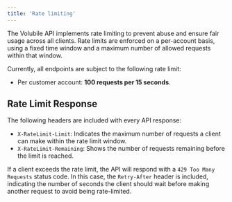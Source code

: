 ```yaml
---
title: 'Rate limiting'
---
```


The Volubile API implements rate limiting to prevent abuse and ensure fair usage across all clients. Rate limits are enforced on a per-account basis, using a fixed time window and a maximum number of allowed requests within that window.

Currently, all endpoints are subject to the following rate limit:

- Per customer account: __100 requests per 15 seconds__.

## Rate Limit Response

The following headers are included with every API response:

- `X-RateLimit-Limit`: Indicates the maximum number of requests a client can make within the rate limit window.
- `X-RateLimit-Remaining`: Shows the number of requests remaining before the limit is reached.

If a client exceeds the rate limit, the API will respond with a `429 Too Many Requests` status code. In this case, the `Retry-After` header is included, indicating the number of seconds the client should wait before making another request to avoid being rate-limited.
